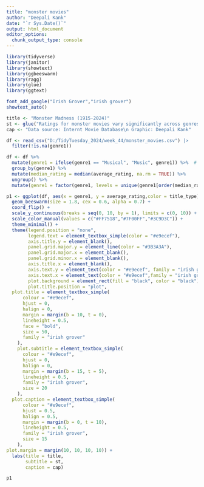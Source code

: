 ---
title: "monster movies"
author: "Deepali Kank"
date: "`r Sys.Date()`"
output: html_document
editor_options: 
  chunk_output_type: console
---

```{r}
library(tidyverse)
library(janitor)
library(showtext)
library(ggbeeswarm)
library(ragg)
library(glue)
library(ggtext)
```


```{r}
font_add_google("Irish Grover","irish grover")
showtext_auto()
```


```{r}
title <- "Monster Madness (1915-2024)"
st <- glue("Ratings for monster movies vary significantly across genres, with few titles achieving high acclaim. Notably, <span style='color:#FF7518'>movies</span> typically span the full range of ratings, while <span style='color:#7F00FF'>TV movies</span> and <span style='color:#3C9D3C'>videos</span> show a more constrained performance, generally clustering in the mid to low ratings, highlighting differing audience expectations and production values across formats.")
cap <- "Data source: Internt Movie Database\n Graphic: Deepali Kank"
```


```{r}
df <- read_csv("D:/TidyTuesday_2024/week_44/monster_movies.csv") |> 
  filter(!is.na(genre1))
```


```{r}

df <- df %>%
  mutate(genre1 = ifelse(genre1 == "Musical", "Music", genre1)) %>%  # This line combines 'Musical' with 'Music'
  group_by(genre1) %>%
  mutate(median_rating = median(average_rating, na.rm = TRUE)) %>%
  ungroup() %>%
  mutate(genre1 = factor(genre1, levels = unique(genre1[order(median_rating, decreasing = TRUE)])))

```

```{r}
p1 <- ggplot(df, aes(x = genre1, y = average_rating,color = title_type) )+
  geom_beeswarm(size = 1.8, cex = 0.6, alpha = 0.7) +
  coord_flip() +
  scale_y_continuous(breaks = seq(0, 10, by = 1), limits = c(0, 10)) +
  scale_color_manual(values = c("#FF7518","#7F00FF","#3C9D3C")) +
  theme_minimal() +
  theme(legend.position = "none",
        legend.text = element_textbox_simple(color = "#e9ecef"),
        axis.title.y = element_blank(),
        panel.grid.major.y = element_line(color = "#3B3A3A"),
        panel.grid.major.x = element_blank(),
        panel.grid.minor.x = element_blank(),
        axis.title.x = element_blank(),
        axis.text.y = element_text(color = "#e9ecef", family = "irish grover" , size = 20, face = "bold"),
        axis.text.x = element_text(color = "#e9ecef",family = "irish grover",size = 20,face = "bold"),
        plot.background = element_rect(fill = "black", color = "black"),
        plot.title.position = "plot",
  plot.title = element_textbox_simple(
      colour = "#e9ecef",
      hjust = 0,
      halign = 0,
      margin = margin(b = 10, t = 0),
      lineheight = 0.5,
      face = "bold",
      size = 50,
      family = "irish grover"
    ),
    plot.subtitle = element_textbox_simple(
      colour = "#e9ecef",
      hjust = 0,
      halign = 0,
      margin = margin(b = 15, t = 5),
      lineheight = 0.5,
      family = "irish grover",
      size = 20
    ),
  plot.caption = element_textbox_simple(
      colour = "#e9ecef",
      hjust = 0.5,
      halign = 0.5,
      margin = margin(b = 0, t = 10),
      lineheight = 0.5,
      family = "irish grover",
      size = 15
    ),
plot.margin = margin(10, 10, 10, 10)) +
  labs(title = title,
       subtitle = st,
       caption = cap)
```

```{r}
p1
```

